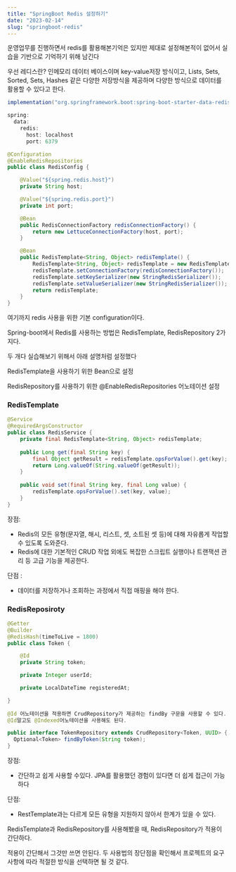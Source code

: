 ```yaml
---
title: "SpringBoot Redis 설정하기"
date: "2023-02-14"
slug: "springboot-redis"
---
```


운영업무를 진행하면서 redis를 활용해본기억은 있지만 제대로 설정해본적이 없어서 실습을 기반으로 기억하기 위해 남긴다

우선 레디스란? 인메모리 데이터 베이스이며 key-value저장 방식이고, Lists, Sets, Sorted, Sets, Hashes 같은 다양한 저장방식을 제공하며 다양한 방식으로 데이터를 활용할 수 있다고 한다.  

```java
implementation("org.springframework.boot:spring-boot-starter-data-redis")
```

```java
spring:
  data:
    redis:
      host: localhost
      port: 6379
```

```java
@Configuration
@EnableRedisRepositories
public class RedisConfig {

    @Value("${spring.redis.host}")
    private String host;

    @Value("${spring.redis.port}")
    private int port;

    @Bean
    public RedisConnectionFactory redisConnectionFactory() {
        return new LettuceConnectionFactory(host, port);
    }

    @Bean
    public RedisTemplate<String, Object> redisTemplate() {
        RedisTemplate<String, Object> redisTemplate = new RedisTemplate<>();
        redisTemplate.setConnectionFactory(redisConnectionFactory());
        redisTemplate.setKeySerializer(new StringRedisSerializer());
        redisTemplate.setValueSerializer(new StringRedisSerializer());
        return redisTemplate;
    }
}
```

여기까지 redis 사용을 위한 기본 configuration이다.

Spring-boot에서 Redis를 사용하는 방법은 RedisTemplate, RedisRepository 2가지다.

두 개다 실습해보기 위해서 아래 설명처럼 설정했다

RedisTemplate을 사용하기 위한 Bean으로 설정

RedisRepository를 사용하기 위한 @EnableRedisRepositories 어노테이션 설정

### RedisTemplate
```java
@Service
@RequiredArgsConstructor
public class RedisService {
    private final RedisTemplate<String, Object> redisTemplate;
    
    public Long get(final String key) {
        final Object getResult = redisTemplate.opsForValue().get(key);
        return Long.valueOf(String.valueOf(getResult));
    }
    
    public void set(final String key, final Long value) {
        redisTemplate.opsForValue().set(key, value);
    }
}
```

장점: 

- Redis의 모든 유형(문자열, 해시, 리스트, 셋, 소트된 셋 등)에 대해 자유롭게 작업할 수 있도록 도와준다.
- Redis에 대한 기본적인 CRUD 작업 외에도 복잡한 스크립트 실행이나 트랜잭션 관리 등 고급 기능을 제공한다.

단점 :

- 데이터를 저장하거나 조회하는 과정에서 직접 매핑을 해야 한다.

### RedisReposiroty

```java
@Getter
@Builder
@RedisHash(timeToLive = 1800)
public class Token {

    @Id
    private String token;

    private Integer userId;

    private LocalDateTime registeredAt;

}
 
@Id 어노테이션을 적용하면 CrudRepository가 제공하는 findBy 구문을 사용할 수 있다.
@Id말고도 @Indexed어노테이션을 사용해도 된다.
```

```java
public interface TokenRepository extends CrudRepository<Token, UUID> {
  Optional<Token> findByToken(String token);
}
```

장점: 

- 간단하고 쉽게 사용할 수있다. JPA를 활용했던 경험이 있다면 더 쉽게 접근이 가능하다

단점:

- RestTemplate과는 다르게 모든 유형을 지원하지 않아서 한계가 있을 수 있다.

RedisTemplate과 RedisRepository를 사용해봤을 때, RedisRepository가 적용이 간단하다.

적용이 간단해서 그것만 쓰면 안된다. 두 사용법의 장단점을 확인해서 프로젝트의 요구 사항에 따라 적절한 방식을 선택하면 될 것 같다.